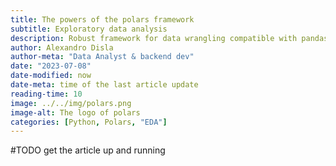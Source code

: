 ```yaml
---
title: The powers of the polars framework
subtitle: Exploratory data analysis
description: Robust framework for data wrangling compatible with pandas and any data visualization libraries
author: Alexandro Disla
author-meta: "Data Analyst & backend dev"
date: "2023-07-08"
date-modified: now
date-meta: time of the last article update
reading-time: 10
image: ../../img/polars.png
image-alt: The logo of polars
categories: [Python, Polars, "EDA"]
---
```


#TODO get the article up and running

